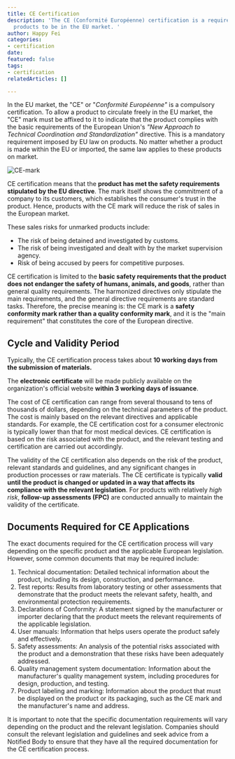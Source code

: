 ```yaml
---
title: CE Certification
description: 'The CE (Conformité Européenne) certification is a required marking for
  products to be in the EU market. '
author: Happy Fei
categories:
- certification
date: 
featured: false
tags:
- certification
relatedArticles: []

---
```

In the EU market, the "CE" or "_Conformité Européenne"_ is a compulsory certification. To allow a product to circulate freely in the EU market, the "CE" mark must be affixed to it to indicate that the product complies with the basic requirements of the European Union's _"New Approach to Technical Coordination and Standardization"_ directive. This is a mandatory requirement imposed by EU law on products. No matter whether a product is made within the EU or imported, the same law applies to these products on market.

![CE-mark](/uploads/ce.jpeg)

CE certification means that the **product has met the safety requirements stipulated by the EU directive**. The mark itself shows the commitment of a company to its customers, which establishes the consumer's trust in the product. Hence, products with the CE mark will reduce the risk of sales in the European market.

These sales risks for unmarked products include:

* The risk of being detained and investigated by customs.
* The risk of being investigated and dealt with by the market supervision agency.
* Risk of being accused by peers for competitive purposes.

CE certification is limited to the **basic safety requirements that the product does not endanger the safety of humans, animals, and goods**, rather than general quality requirements. The harmonized directives only stipulate the main requirements, and the general directive requirements are standard tasks. Therefore, the precise meaning is: the CE mark is a **safety conformity mark rather than a quality conformity mark**, and it is the "main requirement" that constitutes the core of the European directive.

## Cycle and Validity Period

Typically, the CE certification process takes about **10 working days from the submission of materials.** 

The **electronic certificate** will be made publicly available on the organization's official website **within 3 working days of issuance**. 

The cost of CE certification can range from several thousand to tens of thousands of dollars, depending on the technical parameters of the product. The cost is mainly based on the relevant directives and applicable standards. For example, the CE certification cost for a consumer electronic is typically lower than that for most medical devices. CE certification is based on the risk associated with the product, and the relevant testing and certification are carried out accordingly. 

The validity of the CE certification also depends on the risk of the product, relevant standards and guidelines, and any significant changes in production processes or raw materials. The CE certificate is typically **valid until the product is changed or updated in a way that affects its compliance with the relevant legislation**. For products with relatively _high risk_, **follow-up assessments (FPC)** are conducted annually to maintain the validity of the certificate.

## Documents Required for CE Applications

The exact documents required for the CE certification process will vary depending on the specific product and the applicable European legislation. However, some common documents that may be required include:

1. Technical documentation: Detailed technical information about the product, including its design, construction, and performance.
2. Test reports: Results from laboratory testing or other assessments that demonstrate that the product meets the relevant safety, health, and environmental protection requirements.
3. Declarations of Conformity: A statement signed by the manufacturer or importer declaring that the product meets the relevant requirements of the applicable legislation.
4. User manuals: Information that helps users operate the product safely and effectively.
5. Safety assessments: An analysis of the potential risks associated with the product and a demonstration that these risks have been adequately addressed.
6. Quality management system documentation: Information about the manufacturer's quality management system, including procedures for design, production, and testing.
7. Product labeling and marking: Information about the product that must be displayed on the product or its packaging, such as the CE mark and the manufacturer's name and address.

It is important to note that the specific documentation requirements will vary depending on the product and the relevant legislation. Companies should consult the relevant legislation and guidelines and seek advice from a Notified Body to ensure that they have all the required documentation for the CE certification process.
